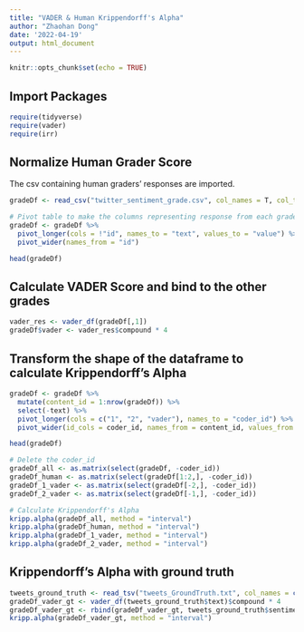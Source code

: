 ```yaml
---
title: "VADER & Human Krippendorff's Alpha"
author: "Zhaohan Dong"
date: '2022-04-19'
output: html_document
---
```


```r
knitr::opts_chunk$set(echo = TRUE)
```

## Import Packages

```r
require(tidyverse)
require(vader)
require(irr)
```

## Normalize Human Grader Score

The csv containing human graders' responses are imported.

```r
gradeDf <- read_csv("twitter_sentiment_grade.csv", col_names = T, col_types = "d")

# Pivot table to make the columns representing response from each grader and the text
gradeDf <- gradeDf %>%
  pivot_longer(cols = !"id", names_to = "text", values_to = "value") %>%
  pivot_wider(names_from = "id")

head(gradeDf)
```

## Calculate VADER Score and bind to the other grades

```r
vader_res <- vader_df(gradeDf[,1])
gradeDf$vader <- vader_res$compound * 4
```

## Transform the shape of the dataframe to calculate Krippendorff's Alpha

```r
gradeDf <- gradeDf %>%
  mutate(content_id = 1:nrow(gradeDf)) %>%
  select(-text) %>%
  pivot_longer(cols = c("1", "2", "vader"), names_to = "coder_id") %>%
  pivot_wider(id_cols = coder_id, names_from = content_id, values_from = value)

head(gradeDf)

# Delete the coder_id
gradeDf_all <- as.matrix(select(gradeDf, -coder_id))
gradeDf_human <- as.matrix(select(gradeDf[1:2,], -coder_id))
gradeDf_1_vader <- as.matrix(select(gradeDf[-2,], -coder_id))
gradeDf_2_vader <- as.matrix(select(gradeDf[-1,], -coder_id))

# Calculate Krippendorff's Alpha
kripp.alpha(gradeDf_all, method = "interval")
kripp.alpha(gradeDf_human, method = "interval")
kripp.alpha(gradeDf_1_vader, method = "interval")
kripp.alpha(gradeDf_2_vader, method = "interval")
```

## Krippendorff's Alpha with ground truth

```r
tweets_ground_truth <- read_tsv("tweets_GroundTruth.txt", col_names = c("id", "sentiment", "text"), col_types = "idc")
gradeDf_vader_gt <- vader_df(tweets_ground_truth$text)$compound * 4
gradeDf_vader_gt <- rbind(gradeDf_vader_gt, tweets_ground_truth$sentiment)
kripp.alpha(gradeDf_vader_gt, method = "interval")
```